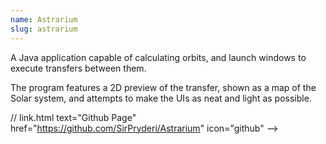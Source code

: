 ```yaml
---
name: Astrarium
slug: astrarium
---
```


A Java application capable of calculating orbits, and launch windows to
execute transfers between them. 

The program features a 2D preview of the
transfer, shown as a map of the Solar system, and attempts to make the UIs
as neat and light as possible.

// link.html text="Github Page" href="https://github.com/SirPryderi/Astrarium" icon="github" -->
